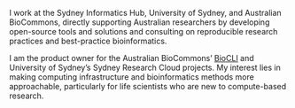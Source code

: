 I work at the Sydney Informatics Hub, University of Sydney, and Australian BioCommons, directly supporting Australian researchers by developing open-source tools and solutions and consulting on reproducible research practices and best-practice bioinformatics.

I am the product owner for the Australian BioCommons' [BioCLI](https://www.biocommons.org.au/biocli) and University of Sydney's Sydney Research Cloud projects. My interest lies in making computing infrastructure and bioinformatics methods more approachable, particularly for life scientists who are new to compute-based research. 